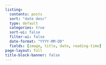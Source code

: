 ```yaml
---
listing:
  contents: posts
  sort: "date desc"
  type: default
  categories: true
  sort-ui: false
  filter-ui: false
  date-format: "YYYY-MM-DD"
  fields: [image, title, date, reading-time]
page-layout: full
title-block-banner: false
---
```

